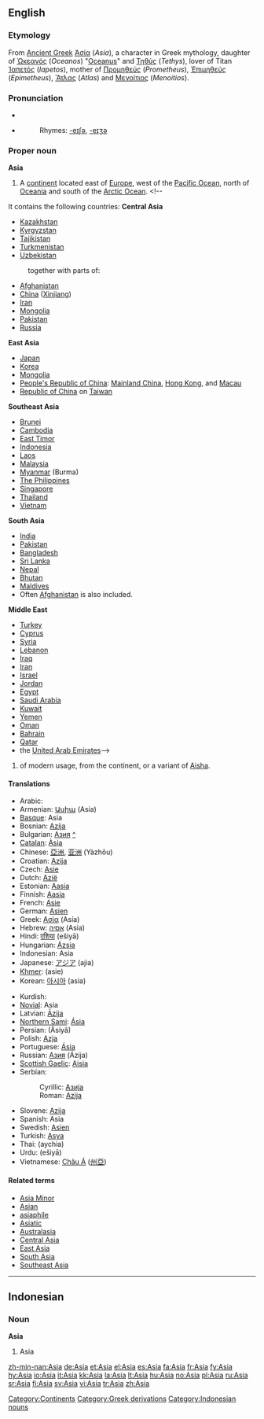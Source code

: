 {{see|asia|asía|asĩa|Ásia}}
==English==
{{wikipedia}}

===Etymology===
From [[Ancient Greek]] [[Ἀσία]] (''Asia''), a character in Greek mythology, daughter of [[Ὠκεανός]] (''Oceanos'') "[[Oceanus]]" and [[Τηθύς]] (''Tethys''), lover of Titan [[Ἰαπετός]] (''Iapetos''), mother of [[Προμηθεύς]] (''Prometheus''), [[Ἐπιμηθεύς]] (''Epimetheus''), [[Ἄτλας]] (''Atlas'') and [[Μενοίτιος]] (''Menoitios'').

===Pronunciation===
*{{IPA|[ˈeɪʒə], [ˈeɪʃə]}}
*{{SAMPA|["eIZ@], ["eIS@]}}
*:Rhymes: [[Rhymes:English:-eɪʃə|-eɪʃə]], [[Rhymes:English:-eɪʒə|-eɪʒə]]

===Proper noun===
'''Asia'''

# A [[continent]] located east of [[Europe]], west of the [[Pacific Ocean]], north of [[Oceania]] and south of the [[Arctic Ocean]]. <!--
It contains the following countries:
'''Central Asia'''
*[[Kazakhstan]]
*[[Kyrgyzstan]]
*[[Tajikistan]]
*[[Turkmenistan]]
*[[Uzbekistan]]
:together with parts of:
*[[Afghanistan]]
*[[China]] ([[Xinjiang]])
*[[Iran]]
*[[Mongolia]]
*[[Pakistan]]
*[[Russia]]
'''East Asia'''
*[[Japan]]
*[[Korea]]
*[[Mongolia]]
*[[People's Republic of China]]: [[Mainland China]], [[Hong Kong]], and [[Macau]]
*[[Republic of China]] on [[Taiwan]]
'''Southeast Asia'''
*[[Brunei]]
*[[Cambodia]]
*[[East Timor]]
*[[Indonesia]]
*[[Laos]]
*[[Malaysia]]
*[[Myanmar]] (Burma)
*[[Philippines|The Philippines]]
*[[Singapore]]
*[[Thailand]]
*[[Vietnam]]
'''South Asia'''
*[[India]]
*[[Pakistan]]
*[[Bangladesh]]
*[[Sri Lanka]]
*[[Nepal]]
*[[Bhutan]]
*[[Maldives]]
*Often [[Afghanistan]] is also included.
'''Middle East'''
*[[Turkey]]
*[[Cyprus]]
*[[Syria]]
*[[Lebanon]]
*[[Iraq]]
*[[Iran]]
*[[Israel]]
*[[Jordan]]
*[[Egypt]]
*[[Saudi Arabia]]
*[[Kuwait]]
*[[Yemen]]
*[[Oman]]
*[[Bahrain]]
*[[Qatar]]
*the [[United Arab Emirates]]-->
# {{given name|female}} of modern usage, from the continent, or a variant of [[Aisha]].

====Translations====
{{trans-top|the continent of Asia}}
*Arabic: {{ARchar|[[آسیا]]}}
*Armenian: [[Ասիա]] (Asia)
*[[Basque]]: Asia
*Bosnian: [[Azija]] {{f}}
*Bulgarian: [[Азия]] [[:bg:Азия|^]] {{f}}
*[[Catalan]]: [[Àsia]] {{f}}
*Chinese: [[亞洲]], [[亚洲]] (Yàzhōu)
*Croatian: [[Azija]] {{f}}
*Czech: [[Asie]] {{f}}
*Dutch: [[Azië]] {{n}}
*Estonian: [[Aasia]]
*Finnish: [[Aasia]]
*French: [[Asie]] {{f}}
*German: [[Asien]] {{n}}
*Greek: [[Ασία]] (Asía) {{f}}
*Hebrew: [[אסיה]] (Asia) {{f}}
*Hindi: [[एशिया]] (ešiyā)
*Hungarian: [[Ázsia]]
*Indonesian: Asia
*Japanese: [[アジア]] (ajia)
*[[Khmer]]: {{KMchar|[[អាស៊ី]]}} (asie)
*Korean: [[아시아]] (asia)
{{trans-mid}}
*Kurdish: {{KUchar|[[ئاسیا]]}}
*[[Novial]]: Asia
*Latvian: [[Āzija]] {{f}}
*[[Northern Sami]]: [[Ásia]]
*Persian: {{FAchar|[[آسیا]]}} (Âsiyâ)
*Polish: [[Azja]] {{f}}
*Portuguese: [[Ásia]] {{f}}
*Russian: [[Азия]] (Ázija) {{f}}
*[[Scottish Gaelic]]: [[Aisia]] {{f}}
*Serbian:
*:Cyrillic: [[Азија]] {{f}}
*:Roman: [[Azija]] {{f}}
*Slovene: [[Azija]] {{f}}
*Spanish: Asia
*Swedish: [[Asien]]
*Turkish: [[Asya]]
*Thai: {{THchar|[[เอเชีย]]}} (aychia)
*Urdu: {{URchar|[[ایشیا]]}} (ešiyā)
*Vietnamese: [[Châu Á]] ([[州亞]])
{{trans-bottom}}

====Related terms====
*[[Asia Minor]]
*[[Asian]]
*[[asiaphile]]<!-- ever capitalised? -->
*[[Asiatic]]
*[[Australasia]]
*[[Central Asia]]
*[[East Asia]]
*[[South Asia]]
*[[Southeast Asia]]

[[Category:Continents]]
[[Category:Greek derivations]]

----

==Indonesian==

===Noun===
'''Asia'''

# Asia

[[Category:Indonesian nouns]]

[[zh-min-nan:Asia]]
[[de:Asia]]
[[et:Asia]]
[[el:Asia]]
[[es:Asia]]
[[fa:Asia]]
[[fr:Asia]]
[[fy:Asia]]
[[hy:Asia]]
[[io:Asia]]
[[it:Asia]]
[[kk:Asia]]
[[la:Asia]]
[[lt:Asia]]
[[hu:Asia]]
[[no:Asia]]
[[pl:Asia]]
[[ru:Asia]]
[[sr:Asia]]
[[fi:Asia]]
[[sv:Asia]]
[[vi:Asia]]
[[tr:Asia]]
[[zh:Asia]]
